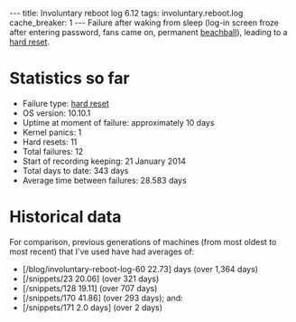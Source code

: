 ---
title: Involuntary reboot log 6.12
tags: involuntary.reboot.log
cache_breaker: 1
---
Failure after waking from sleep (log-in screen froze after entering password, fans came on, permanent [[beachball]]), leading to a [[hard reset]].

= Statistics so far =

* Failure type: [[hard reset]]
* OS version: 10.10.1
* Uptime at moment of failure: approximately 10 days
* Kernel panics: 1
* Hard resets: 11
* Total failures: 12
* Start of recording keeping: 21 January 2014
* Total days to date: 343 days
* Average time between failures: 28.583 days

= Historical data =

For comparison, previous generations of machines (from most oldest to most recent) that I've used have had averages of:

* [/blog/involuntary-reboot-log-60 22.73] days (over 1,364 days)
* [/snippets/23 20.06] (over 321 days)
* [/snippets/128 19.11] (over 707 days)
* [/snippets/170 41.86] (over 293 days); and:
* [/snippets/171 2.0 days] (over 2 days)
